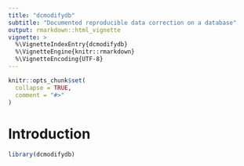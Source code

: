 ```yaml
---
title: "dcmodifydb"
subtitle: "Documented reproducible data correction on a database"
output: rmarkdown::html_vignette
vignette: >
  %\VignetteIndexEntry{dcmodifydb}
  %\VignetteEngine{knitr::rmarkdown}
  %\VignetteEncoding{UTF-8}
---
```


```r
knitr::opts_chunk$set(
  collapse = TRUE,
  comment = "#>"
)
```

# Introduction



```r
library(dcmodifydb)
```
